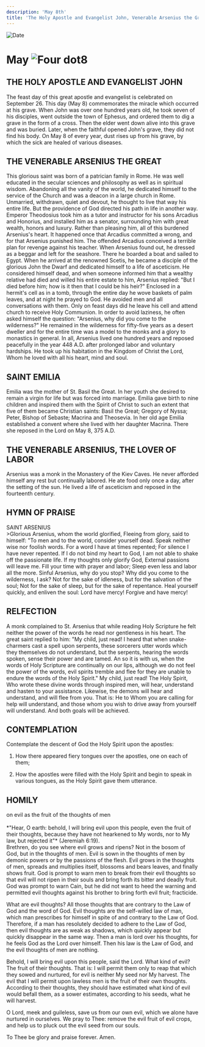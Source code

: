 ```yaml
---
description: 'May 8th'
title: 'The Holy Apostle and Evangelist John, Venerable Arsenius the Great, St. Emilia, Venerable Arsenius, the Lover of Labor'
---
```


<RunningHead />
<Image src="/title-imprint.png" height={68} width={50} alt="Date" className="title-imprint"/>

# <div id="date">May <Image className="four-dot" src="/four-dot.png" height={15} width={15} alt="Four dot" />8</div>

## THE HOLY APOSTLE AND EVANGELIST JOHN

The feast day of this great apostle and evangelist is celebrated on September 26. This day (May 8) commemorates the miracle which occurred at his grave. When John was over one hundred years old, he took seven of his disciples, went outside the town of Ephesus, and ordered them to dig a grave in the form of a cross. Then the elder went down alive into this grave and was buried. Later, when the faithful opened John's grave, they did not find his body. On May 8 of every year, dust rises up from his grave, by which the sick are healed of various diseases.

## THE VENERABLE ARSENIUS THE GREAT

This glorious saint was born of a patrician family in Rome. He was well educated in the secular sciences and philosophy as well as in spiritual wisdom. Abandoning all the vanity of the world, he dedicated himself to the service of the Church and was a deacon in a large church in Rome. Unmarried, withdrawn, quiet and devout, he thought to live that way his entire life. But the providence of God directed his path in life in another way. Emperor Theodosius took him as a tutor and instructor for his sons Arcadius and Honorius, and installed him as a senator, surrounding him with great wealth, honors and luxury. Rather than pleasing him, all of this burdened Arsenius's heart. It happened once that Arcadius committed a wrong, and for that Arsenius punished him. The offended Arcadius conceived a terrible plan for revenge against his teacher. When Arsenius found out, he dressed as a beggar and left for the seashore.  There he boarded a boat and sailed to Egypt. When he arrived at the renowned Scetis, he became a disciple of the glorious John the Dwarf and dedicated himself to a life of asceticism. He considered himself dead, and when someone informed him that a wealthy relative had died and willed his entire estate to him, Arsenius replied: "But I died before him; how is it then that I could be his heir?" Enclosed in a hermit's cell as in a tomb, through the entire day he wove baskets of palm leaves, and at night he prayed to God. He avoided men and all conversations with them. Only on feast days did he leave his cell and attend church to receive Holy Communion. In order to avoid laziness, he often asked himself the question: "Arsenius, why did you come to the wilderness?" He remained in the wilderness for fifty-five years as a desert dweller and for the entire time was a model to the monks and a glory to monastics in general. In all, Arsenius lived one hundred years and reposed peacefully in the year 448 A.D. after prolonged labor and voluntary hardships.  He took up his habitation in the Kingdom of Christ the Lord, Whom he loved with all his heart, mind and soul.

## SAINT EMILIA

Emilia was the mother of St. Basil the Great. In her youth she desired to remain a virgin for life but was forced into marriage. Emilia gave birth to nine children and inspired them with the Spirit of Christ to such an extent that five of them became Christian saints: Basil the Great; Gregory of Nyssa; Peter, Bishop of Sebaste; Macrina and Theosevia. In her old age Emilia established a convent where she lived with her daughter Macrina. There she reposed in the Lord on May 8, 375 A.D.

## THE VENERABLE ARSENIUS, THE LOVER OF LABOR

Arsenius was a monk in the Monastery of the Kiev Caves. He never afforded himself any rest but continually labored. He ate food only once a day, after the setting of the sun. He lived a life of asceticism and reposed in the fourteenth century.


## HYMN OF PRAISE
<div style={{textAlign:'center', color:'crimson', fontWeight:'bold'}}>
SAINT ARSENIUS
</div>
>Glorious Arsenius, whom the world glorified,  
Fleeing from glory, said to himself:  
"To men and to the world, consider yourself dead.  
Speak neither wise nor foolish words.  
For a word I have at times repented;  
For silence I have never repented.  
If I do not bind my heart to God,  
I am not able to shake off the passionate life.  
If my thoughts only glorify God,  
External passions will leave me.  
Fill your time with prayer and labor;  
Sleep even less and labor all the more.  
Sinful Arsenius, why do you stop?  
Why did you come to the wilderness, I ask?  
Not for the sake of idleness, but for the salvation of the soul;  
Not for the sake of sleep, but for the sake of repentance.  
Heal yourself quickly, and enliven the soul:  
Lord have mercy! Forgive and have mercy!  


## RELFECTION

A monk complained to St. Arsenius that while reading Holy Scripture he felt neither the power of the words he read nor gentleness in his heart. The great saint replied to him: "My child, just read! I heard that when snake-charmers cast a spell upon serpents, these sorcerers utter words which they themselves do not understand, but the serpents, hearing the words spoken, sense their power and are tamed. An so it is with us, when the words of Holy Scripture are continually on our lips, although we do not feel the power of the words, evil spirits tremble and flee for they are unable to endure the words of the Holy Spirit." My child, just read! The Holy Spirit, Who wrote these divine words through inspired men, will hear, understand and hasten to your assistance. Likewise, the demons will hear and understand, and will flee from you. That is: He to Whom you are calling for help will understand, and those whom you wish to drive away from yourself will understand. And both goals will be achieved.


## CONTEMPLATION

Contemplate the descent of God the Holy Spirit upon the apostles:

1. How there appeared fiery tongues over the apostles, one on each of them;

2. How the apostles were filled with the Holy Spirit and begin to speak in various tongues, as the Holy Spirit gave them utterance.


## HOMILY
<div style={{textAlign:'center', color:'crimson', fontWeight:'bold'}}>
on evil as the fruit of the thoughts of men
</div><br />
<div style={{textAlign:'right'}}>
*"Hear, O earth: behold, I will bring evil upon this people, even the fruit of their thoughts, because they have not hearkened to My words, nor to My law, but rejected it"* (Jeremiah 6:19).
</div>
Brethren, do you see where evil grows and ripens? Not in the bosom of God, but in the thoughts of men. Evil is sown in the thoughts of men by demonic powers or by the passions of the flesh. Evil grows in the thoughts of men, spreads and multiplies itself, blossoms and bears leaves, and finally shows fruit. God is prompt to warn men to break from their evil thoughts so that evil will not ripen in their souls and bring forth its bitter and deadly fruit. God was prompt to warn Cain, but he did not want to heed the warning and permitted evil thoughts against his brother to bring forth evil fruit; fracticide.

What are evil thoughts? All those thoughts that are contrary to the Law of God and the word of God. Evil thoughts are the self-willed law of man, which man prescribes for himself in spite of and contrary to the Law of God. Therefore, if a man has resolutely decided to adhere to the Law of God, then evil thoughts are as weak as shadows, which quickly appear but quickly disappear in the same way. Then a man is lord over his thoughts, for he feels God as the Lord over himself. Then his law is the Law of God, and the evil thoughts of men are nothing.

Behold, I will bring evil upon this people, said the Lord. What kind of evil? The fruit of their thoughts. That is: I will permit them only to reap that which they sowed and nurtured, for evil is neither My seed nor My harvest. The evil that I will permit upon lawless men is the fruit of their own thoughts. According to their thoughts, they should have estimated what kind of evil would befall them, as a sower estimates, according to his seeds, what he will harvest.

O Lord, meek and guileless, save us from our own evil, which we alone have nurtured in ourselves. We pray to Thee: remove the evil fruit of evil crops, and help us to pluck out the evil seed from our souls.

To Thee be glory and praise forever. Amen.